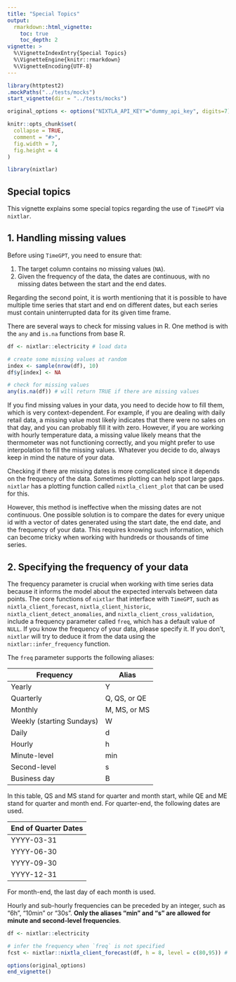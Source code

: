 ```yaml
---
title: "Special Topics"
output: 
  rmarkdown::html_vignette:
    toc: true 
    toc_depth: 2
vignette: >
  %\VignetteIndexEntry{Special Topics}
  %\VignetteEngine{knitr::rmarkdown}
  %\VignetteEncoding{UTF-8}
---
```

```r
library(httptest2)
.mockPaths("../tests/mocks")
start_vignette(dir = "../tests/mocks")

original_options <- options("NIXTLA_API_KEY"="dummy_api_key", digits=7)

knitr::opts_chunk$set(
  collapse = TRUE,
  comment = "#>", 
  fig.width = 7, 
  fig.height = 4
)
```

```r
library(nixtlar)
```

## Special topics 

This vignette explains some special topics regarding the use of `TimeGPT` via `nixtlar`. 

## 1. Handling missing values  

Before using `TimeGPT`, you need to ensure that: 

1. The target column contains no missing values (`NA`).  
2. Given the frequency of the data, the dates are continuous, with no missing dates between the start and the end dates.  

Regarding the second point, it is worth mentioning that it is possible to have multiple time series that start and end on different dates, but each series must contain uninterrupted data for its given time frame.

There are several ways to check for missing values in R. One method is with the `any` and `is.na` functions from base R. 

```r
df <- nixtlar::electricity # load data 

# create some missing values at random 
index <- sample(nrow(df), 10)
df$y[index] <- NA

# check for missing values 
any(is.na(df)) # will return TRUE if there are missing values 
```

If you find missing values in your data, you need to decide how to fill them, which is very context-dependent. For example, if you are dealing with daily retail data, a missing value most likely indicates that there were no sales on that day, and you can probably fill it with zero. However, if you are working with hourly temperature data, a missing value likely means that the thermometer was not functioning correctly, and you might prefer to use interpolation to fill the missing values. Whatever you decide to do, always keep in mind the nature of your data.

Checking if there are missing dates is more complicated since it depends on the frequency of the data. Sometimes plotting can help spot large gaps. `nixtlar` has a plotting function called `nixtla_client_plot` that can be used for this. 

However, this method is ineffective when the missing dates are not continuous. One possible solution is to compare the dates for every unique id with a vector of dates generated using the start date, the end date, and the frequency of your data. This requires knowing such information, which can become tricky when working with hundreds or thousands of time series.

## 2. Specifying the frequency of your data 

The frequency parameter is crucial when working with time series data because it informs the model about the expected intervals between data points. The core functions of `nixtlar` that interface with `TimeGPT`, such as `nixtla_client_forecast`, `nixtla_client_historic`, `nixtla_client_detect_anomalies`, and `nixtla_client_cross_validation`, include a frequency parameter called `freq`, which has a default value of `NULL`. If you know the frequency of your data, please specify it. If you don't, `nixtlar` will try to deduce it from the data using the `nixtlar::infer_frequency` function. 

The `freq` parameter supports the following aliases: 

| Frequency                 | Alias        | 
|---------------------------|--------------|
| Yearly                    | Y            | 
| Quarterly                 | Q, QS, or QE |
| Monthly                   | M, MS, or MS | 
| Weekly (starting Sundays) | W            | 
| Daily                     | d            |
| Hourly                    | h            | 
| Minute-level              | min          |
| Second-level              | s            |
| Business day              | B            |

In this table, QS and MS stand for quarter and month start, while QE and ME stand for quarter and month end. For quarter-end, the following dates are used. 

| End of Quarter Dates |
|----------------------|
| YYYY-03-31 | 
| YYYY-06-30 |
| YYYY-09-30 |
| YYYY-12-31 |

For month-end, the last day of each month is used. 

Hourly and sub-hourly frequencies can be preceded by an integer, such as "6h", "10min" or "30s". **Only the aliases "min" and "s" are allowed for minute and second-level frequencies**. 

```r

df <- nixtlar::electricity

# infer the frequency when `freq` is not specified 
fcst <- nixtlar::nixtla_client_forecast(df, h = 8, level = c(80,95)) # freq = "h"
```

```r
options(original_options)
end_vignette()
```

